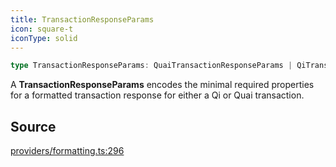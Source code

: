 ```yaml
---
title: TransactionResponseParams
icon: square-t
iconType: solid
---
```


```ts
type TransactionResponseParams: QuaiTransactionResponseParams | QiTransactionResponseParams;
```

A **TransactionResponseParams** encodes the minimal required properties for a formatted transaction response for
either a Qi or Quai transaction.

## Source

[providers/formatting.ts:296](https://github.com/dominant-strategies/quais.js/blob/af7f840a0304b482e2774523ff8e2af8a7b04041/src/providers/formatting.ts#L296)

